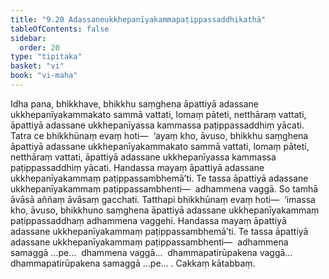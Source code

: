 ```yaml
---
title: "9.20 Adassaneukkhepanīyakammapaṭippassaddhikathā"
tableOfContents: false
sidebar:
  order: 20
type: "tipitaka"
basket: "vi"
book: "vi-maha"
---
```



<DynamicBreadcrumb />

<Division number="426" book="vi-maha" e="ch" v="3" p="464">

<Paragraph number="1869" book="vi-maha">
Idha pana, bhikkhave, bhikkhu saṃghena āpattiyā adassane ukkhepanīyakammakato sammā vattati, lomaṃ pāteti, netthāraṃ vattati, āpattiyā adassane ukkhepanīyassa kammassa paṭippassaddhiṃ yācati. Tatra ce bhikkhūnaṃ evaṃ hoti—  ‘ayaṃ kho, āvuso, bhikkhu saṃghena āpattiyā adassane ukkhepanīyakammakato sammā vattati, lomaṃ pāteti, netthāraṃ vattati, āpattiyā adassane ukkhepanīyassa kammassa paṭippassaddhiṃ yācati. Handassa mayaṃ āpattiyā adassane ukkhepanīyakammaṃ paṭippassambhemā’ti. Te tassa āpattiyā adassane ukkhepanīyakammaṃ paṭippassambhenti—  adhammena vaggā. So tamhā āvāsā aññaṃ āvāsaṃ gacchati. Tatthapi bhikkhūnaṃ evaṃ hoti—  ‘imassa kho, āvuso, bhikkhuno saṃghena āpattiyā adassane ukkhepanīyakammaṃ paṭippassaddhaṃ adhammena vaggehi. Handassa mayaṃ āpattiyā adassane ukkhepanīyakammaṃ paṭippassambhemā’ti. Te tassa āpattiyā adassane ukkhepanīyakammaṃ paṭippassambhenti—  adhammena samaggā …pe…  dhammena vaggā…  dhammapatirūpakena vaggā…  dhammapatirūpakena samaggā …pe… .

</Paragraph>
</Division>

<Paragraph number="1870" type="center" book="vi-maha">
Cakkaṃ kātabbaṃ.
</Paragraph>